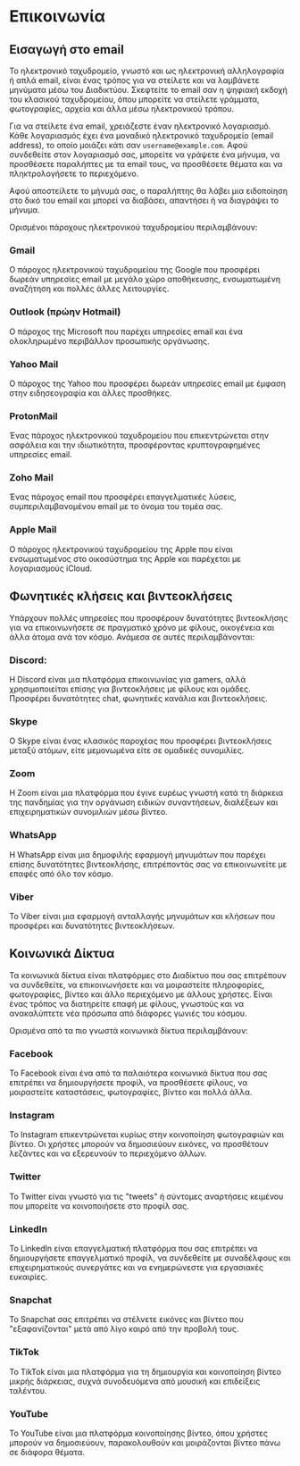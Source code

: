 ---
---

# Επικοινωνία

## Εισαγωγή στο email

Το ηλεκτρονικό ταχυδρομείο, γνωστό και ως ηλεκτρονική αλληλογραφία ή απλά email,
είναι ένας τρόπος για να στείλετε και να λαμβάνετε μηνύματα μέσω του Διαδικτύου.
Σκεφτείτε το email σαν η ψηφιακή εκδοχή του κλασικού ταχυδρομείου,
όπου μπορείτε να στείλετε γράμματα, φωτογραφίες, αρχεία και άλλα μέσω ηλεκτρονικού τρόπου.

Για να στείλετε ένα email, χρειάζεστε έναν ηλεκτρονικό λογαριασμό.
Κάθε λογαριασμός έχει ένα μοναδικό ηλεκτρονικό ταχυδρομείο (email address), το οποίο μοιάζει κάτι σαν `username@example.com`.
Αφού συνδεθείτε στον λογαριασμό σας, μπορείτε να γράψετε ένα μήνυμα, να προσθέσετε παραλήπτες με τα email τους, να προσθέσετε θέματα και να πληκτρολογήσετε το περιεχόμενο.

Αφού αποστείλετε το μήνυμά σας,
ο παραλήπτης θα λάβει μια ειδοποίηση στο δικό του email
και μπορεί να διαβάσει, απαντήσει ή να διαγράψει το μήνυμα.

Ορισμένοι πάροχους ηλεκτρονικού ταχυδρομείου περιλαμβάνουν:

### Gmail
Ο πάροχος ηλεκτρονικού ταχυδρομείου της Google που προσφέρει δωρεάν υπηρεσίες email με μεγάλο χώρο αποθήκευσης, ενσωματωμένη αναζήτηση και πολλές άλλες λειτουργίες.

### Outlook (πρώην Hotmail)
Ο πάροχος της Microsoft που παρέχει υπηρεσίες email και ένα ολοκληρωμένο περιβάλλον προσωπικής οργάνωσης.

### Yahoo Mail
Ο πάροχος της Yahoo που προσφέρει δωρεάν υπηρεσίες email με έμφαση στην ειδησεογραφία και άλλες προσθήκες.

### ProtonMail
Ένας πάροχος ηλεκτρονικού ταχυδρομείου που επικεντρώνεται στην ασφάλεια και την ιδιωτικότητα, προσφέροντας κρυπτογραφημένες υπηρεσίες email.

### Zoho Mail
Ένας πάροχος email που προσφέρει επαγγελματικές λύσεις, συμπεριλαμβανομένου email με το όνομα του τομέα σας.

### Apple Mail
Ο πάροχος ηλεκτρονικού ταχυδρομείου της Apple που είναι ενσωματωμένος στο οικοσύστημα της Apple και παρέχεται με λογαριασμούς iCloud.

## Φωνητικές κλήσεις και βιντεοκλήσεις

Υπάρχουν πολλές υπηρεσίες που προσφέρουν δυνατότητες βιντεοκλήσης για να επικοινωνήσετε σε πραγματικό χρόνο με φίλους,
οικογένεια και άλλα άτομα ανά τον κόσμο. Ανάμεσα σε αυτές περιλαμβάνονται:

### Discord:
Η Discord είναι μια πλατφόρμα επικοινωνίας για gamers, αλλά χρησιμοποιείται επίσης για βιντεοκλήσεις με φίλους και ομάδες.
Προσφέρει δυνατότητες chat, φωνητικές κανάλια και βιντεοκλήσεις.

### Skype
Ο Skype είναι ένας κλασικός παροχέας που προσφέρει βιντεοκλήσεις μεταξύ ατόμων, είτε μεμονωμένα είτε σε ομαδικές συνομιλίες.

### Zoom
Η Zoom είναι μια πλατφόρμα που έγινε ευρέως γνωστή κατά τη διάρκεια της πανδημίας για την οργάνωση ειδικών συναντήσεων, διαλέξεων και επιχειρηματικών συνομιλιών μέσω βίντεο.

### WhatsApp
Η WhatsApp είναι μια δημοφιλής εφαρμογή μηνυμάτων που παρέχει επίσης δυνατότητες βιντεοκλήσης, επιτρέποντάς σας να επικοινωνείτε με επαφές από όλο τον κόσμο.

### Viber
Το Viber είναι μια εφαρμογή ανταλλαγής μηνυμάτων και κλήσεων που προσφέρει και δυνατότητες βιντεοκλήσεων.

## Κοινωνικά Δίκτυα

Τα κοινωνικά δίκτυα είναι πλατφόρμες στο Διαδίκτυο που σας επιτρέπουν να συνδεθείτε,
να επικοινωνήσετε και να μοιραστείτε πληροφορίες, φωτογραφίες, βίντεο και άλλο περιεχόμενο με άλλους χρήστες.
Είναι ένας τρόπος να διατηρείτε επαφή με φίλους, γνωστούς και να ανακαλύπτετε νέα πρόσωπα από διάφορες γωνιές του κόσμου.

Ορισμένα από τα πιο γνωστά κοινωνικά δίκτυα περιλαμβάνουν:

### Facebook
Το Facebook είναι ένα από τα παλαιότερα κοινωνικά δίκτυα που σας επιτρέπει
να δημιουργήσετε προφίλ, να προσθέσετε φίλους, να μοιραστείτε καταστάσεις, φωτογραφίες, βίντεο και πολλά άλλα.

### Instagram
Το Instagram επικεντρώνεται κυρίως στην κοινοποίηση φωτογραφιών και βίντεο.
Οι χρήστες μπορούν να δημοσιεύουν εικόνες, να προσθέτουν λεζάντες και να εξερευνούν το περιεχόμενο άλλων.

### Twitter
Το Twitter είναι γνωστό για τις "tweets" ή σύντομες αναρτήσεις κειμένου που μπορείτε να κοινοποιήσετε στο προφίλ σας.

### LinkedIn
Το LinkedIn είναι επαγγελματική πλατφόρμα που σας επιτρέπει
να δημιουργήσετε επαγγελματικό προφίλ, να συνδεθείτε με συναδέλφους και επιχειρηματικούς συνεργάτες και να ενημερώνεστε για εργασιακές ευκαιρίες.

### Snapchat
Το Snapchat σας επιτρέπει να στέλνετε εικόνες και βίντεο που "εξαφανίζονται" μετά από λίγο καιρό από την προβολή τους.

### TikTok
Το TikTok είναι μια πλατφόρμα για τη δημιουργία και κοινοποίηση βίντεο μικρής διάρκειας, συχνά συνοδευόμενα από μουσική και επιδείξεις ταλέντου.

### YouTube
Το YouTube είναι μια πλατφόρμα κοινοποίησης βίντεο, όπου χρήστες μπορούν να δημοσιεύουν, παρακολουθούν και μοιράζονται βίντεο πάνω σε διάφορα θέματα.